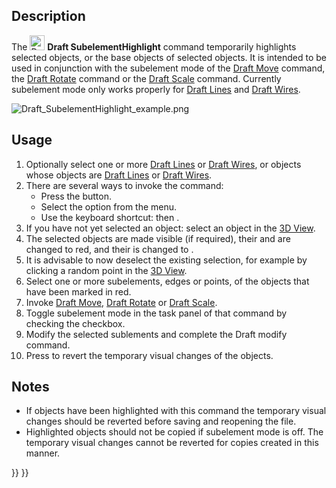 <languages/>
<translate>

<!--T:1-->
{{Docnav
|[[Draft_Edit|Edit]]
|[[Draft_Join|Join]]
|[[Draft_Workbench|Draft]]
|IconL=Draft_Edit.svg
|IconR=Draft_Join.svg
|IconC=Workbench_Draft.svg
}}

<!--T:2-->
{{GuiCommand
|Name=Draft SubelementHighlight
|MenuLocation=Modification → Highlight Subelements
|Workbenches=[[Draft_Workbench|Draft]]
|Shortcut={{KEY|H}} {{KEY|S}}
|Version=0.19
|SeeAlso=[[Draft_Move|Draft Move]], [[Draft_Rotate|Draft Rotate]], [[Draft_Scale|Draft Scale]]
}}

==Description== <!--T:3-->

<!--T:4-->
The [[Image:Draft_SubelementHighlight.svg|24px]] '''Draft SubelementHighlight''' command temporarily highlights selected objects, or the base objects of selected objects. It is intended to be used in conjunction with the subelement mode of the [[Draft_Move|Draft Move]] command, the [[Draft_Rotate|Draft Rotate]] command or the [[Draft_Scale|Draft Scale]] command. Currently subelement mode only works properly for [[Draft_Line|Draft Lines]] and [[Draft_Wire|Draft Wires]].

</translate>
[[Image:Draft_SubelementHighlight_example.png]]
<translate>
<!--T:6-->
{{Caption|An Arch Wall whose base, a Draft Wire, has been highlighted}}

==Usage== <!--T:7-->

<!--T:8-->
# Optionally select one or more [[Draft_Line|Draft Lines]] or [[Draft_Wire|Draft Wires]], or objects whose {{PropertyData|Base}} objects are [[Draft_Line|Draft Lines]] or [[Draft_Wire|Draft Wires]].
# There are several ways to invoke the command:
#* Press the {{Button|[[Image:Draft_SubelementHighlight.svg|16px]] [[Draft_SubelementHighlight|Highlight Subelements]]}} button.
#* Select the {{MenuCommand|Modification → [[Image:Draft_SubelementHighlight.svg|16px]] Highlight Subelements}} option from the menu.
#* Use the keyboard shortcut: {{KEY|H}} then {{KEY|S}}.
# If you have not yet selected an object: select an object in the [[3D_View|3D View]].
# The selected objects are made visible (if required), their {{PropertyView|Line Color}} and {{PropertyView|Point Color}} are changed to red, and their {{PropertyView|Point Size}} is changed to {{Value|10}}.
# It is advisable to now deselect the existing selection, for example by clicking a random point in the [[3D_View|3D View]].
# Select one or more subelements, edges or points, of the objects that have been marked in red.
# Invoke [[Draft_Move|Draft Move]], [[Draft_Rotate|Draft Rotate]] or [[Draft_Scale|Draft Scale]].
# Toggle subelement mode in the task panel of that command by checking the {{MenuCommand|Modify subelements}} checkbox.
# Modify the selected sublements and complete the Draft modify command.
# Press {{KEY|Esc}} to revert the temporary visual changes of the objects.

==Notes== <!--T:17-->

<!--T:18-->
* If objects have been highlighted with this command the temporary visual changes should be reverted before saving and reopening the file.
* Highlighted objects should not be copied if subelement mode is off. The temporary visual changes cannot be reverted for copies created in this manner.


<!--T:13-->
{{Docnav
|[[Draft_Edit|Edit]]
|[[Draft_Join|Join]]
|[[Draft_Workbench|Draft]]
|IconL=Draft_Edit.svg
|IconR=Draft_Join.svg
|IconC=Workbench_Draft.svg
}}

</translate>
{{Draft Tools navi{{#translation:}}}}
{{Userdocnavi{{#translation:}}}}
